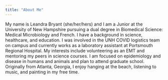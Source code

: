 ---
title: "About Me"
---



My name is Leandra Bryant (she/her/hers) and I am a Junior at the University of New Hampshire pursuing a dual degree in Biomedical Science: Medical Microbiology and French. I have a background in science, healthcare, and education. I was involved in the UNH COVID logistics team on campus and currently works as a laboratory assistant at Portsmouth Regional Hospital. My interests include volunteering as an EMT and mentoring my peers in science courses. I am focused on epidemiology and disease in humans and animals and plan to attend graduate school. Originally from Atlanta, Georgia, I enjoy hanging at the beach, listening to music, and painting in my free time.